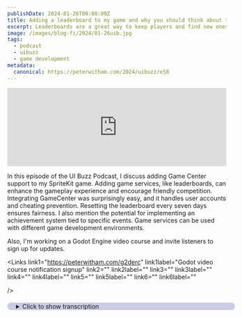 ```yaml
---
publishDate: 2024-01-26T00:00:00Z
title: Adding a leaderboard to my game and why you should think about them
excerpt: Leaderboards are a great way to keep players and find new ones. Competition is something players love.
image: /images/blog-fi/2024/01-26uib.jpg
tags:
  - podcast
  - uibuzz
  - game development
metadata:
  canonical: https://peterwitham.com/2024/uibuzz/e58
---
```


<iframe width="100%" height="180" frameborder="no" scrolling="no" seamless="" src="https://share.transistor.fm/e/e7c85a4d"></iframe>

<Player/>

In this episode of the UI Buzz Podcast, I discuss adding Game Center support to my SpriteKit game. Adding game services, like leaderboards, can enhance the gameplay experience and encourage friendly competition. Integrating GameCenter was surprisingly easy, and it handles user accounts and cheating prevention. Resetting the leaderboard every seven days ensures fairness. I also mention the potential for implementing an achievement system tied to specific events. Game services can be used with different game development environments.

Also, I'm working on a Godot Engine video course and invite listeners to sign up for updates.

<Links
  link1="https://peterwitham.com/g2derc"
  link1label="Godot video course notification signup"
  link2=""
  link2label=""
  link3=""
  link3label=""
  link4=""
  link4label=""
  link5=""
  link5label=""
  link6=""
  link6label=""

/>

<details>
  <summary
  style="
     margin-top: 20px;
     margin-bottom: 80px;
     padding-left: 20px;
     border-radius: 10px;
     border-width: 1px;
     border-color: rgb(255,255,255,0.2);
     width: 100%;
     background-color: rgb(0, 0, 128, 0.2);
">Click to show transcription</summary>

 #### Transcription
What's up everybody? Welcome to another episode of the UI Buzz Podcast.
In this one I'm going to talk about adding, in this case, Game Center support to my Sprite Kit game.
But it's really about adding support for any kind of game services.
So, you know, that may be Google Play services, whatever it may be on any platform.
And why you may want to do that.
Well, interestingly, I think the reason you want to do it, and it may be something you've never considered,
and you may be thinking, "Well, you know, it's a single-player game. Why would I want to go and add something like this?"
Well, the most obvious one that I think is a really good payoff is Leaderboard, right?
Those high scoreboards.
Because this is something I always wanted to have from day one in my Endless Hurdles game,
but I never implemented it from day one because I wanted to take my time and make sure that I got it to be something that I really envisioned it being.
And that's what I've been able to do with Game Center.
It was surprisingly easy to do, I have to say.
For those of you who don't know, Game Center is Apple's implementation of game services,
and since this game currently only exists on iOS and iPadOS, that's perfect for me.
And it turns out that adding the integration there is very simple indeed.
It's only a few lines of code.
For those of you who are interested, I'll probably do a video on this.
I do have a livestream recording out there where I've gone into detail on this and walked through the code.
I'll put a link in the show notes.
And the interesting thing is that even though I've only given it to my beta testing group right now to test the integration,
it's already paying off in a friendly battle between the beta testers.
And this is great because it gives you an extra something in a game that is friendly competition between people.
There's no complications as far as in-app purchases or any money changing hands or anything like that.
This is just a friendly competition of who can get the highest score.
But this really pays off because it has people playing the game more often.
They're going in and checking who's got the highest score and then trying to beat each other's score.
The other payoff here is using a third-party service like Game Center.
Because you have to log in with your Apple ID, that's already taken care of all of the user accounts for me.
Things like offensive usernames which can be a problem and all of that kind of stuff.
Plus some rules that I can implement to prevent cheating which is another big thing as well.
And I'm finding that this is really fascinating because I've set the leaderboard to reset every seven days.
Because it's not a complicated game and I also wanted to make sure that an implementation I put in place
did not allow any one or two people to dominate the highest score board forever.
And the most obvious way to do that is to have the score board reset.
So what I've done is I currently have it set up to reset every seven days.
So that gives every player the opportunity to get on that score board and try and beat everybody else.
Which I think is a good way of doing this.
Like I say, it's designed to add a friendly element to the game.
And it also means that if you play the game on multiple devices because it's logging into Game Center, you can do that.
You don't have to worry about how that's working out.
Because the other part that I have in the code which again is very simple and is just a few check boxes on the Game Center Services portal
is to only accept your highest score.
So even though every time you end a level, you essentially die in the game and the game's over, it submits the score to Game Center.
But Game Center is only registering your highest score.
So you don't have to worry about, "Oh, do I have to do this? Do I have to check that this score is more than that score?"
and all those kind of things.
I don't have to do any of that. Game Center takes care of it for me.
I'm sure a lot of other game services do as well, probably Unity, EA Games, and all those kind of things.
All of this to say, if it's something that is simple to implement in your game, I think it's worth you looking into this.
Because already I'm feeling like this is a whole new direction for the game.
Now that I've got it in there and it's in beta testing, it has me thinking about the achievement system.
I can do an achievement system with that as well, which I'll talk about in the future if I do that.
Because that's another very useful way to keep people playing your game and feel like they're progressing.
Especially if it's a game with a simple mechanic, like this endless 101 that I have.
Now, that's something that is, for example, I could have you jump over hurdles.
So you could have an achievement for jumping over 100, 500, 1000, and so on.
Maybe collecting 100 Christmas presents on the Christmas event. All of those kind of things.
And the interesting part there is that if you tie achievements to specific events for specific times a year.
Like, for example, the Christmas event that I have in there and the Halloween event that I have in there.
That'll have people coming back at that time of year to play as well.
So this is opening up a very interesting set of possibilities and a lot of things that I've probably not even thought of yet.
And I wanted to put this out there as an episode to get you all thinking about this.
Because, like I say, it's a very simple thing to do, but it adds a whole new dimension to a game.
And I think it's worth your time thinking about maybe how this works with your game and how you could bring it into play.
Because it's all about having users, players, come back.
And I think that this is a great way to do it.
And very little effort from the developers perspective to bring this into play.
And I think it's going to be even better once I start thinking about an achievement system.
I'm sure I'll talk about this more in the future. It's worth noting that I did see documentation that you can use things like Apple Game Center in other game development environments.
So even though mine is built with Swift and SpriteKit, I know that I saw documentation on the web when I was doing my research for folks doing it with the Unity game engine, the Unreal game engine, and all those kinds of things.
So you're not tied to any specific platform as far as this works.
Although I would say if I was doing this multi-platform, this game, which is the end goal here.
So iOS, Android, maybe Windows, Steam, whatever it may be, Switch.
At that point I would look for a system that allows me to work with a scoreboard, a leaderboard, for all of those platforms together.
Because I've seen games where they have a leaderboard for iOS, they have a leaderboard for Android, and all those kind of things.
And I find those a little frustrating myself.
Because then it's a case of, well, which game do I want to play this platform on?
And then if I switch platforms, I've got to start all over again.
And I find that kind of frustrating. I suspect a lot of players do.
So as a developer, I know it's going to be harder, but I think it's worth my time trying to solve that problem.
Anyway, wanting to put this out there.
I also want to mention that I am very hard at work on my Godot Engine video course for making an endless runner game based around the idea of the Endless Hurdles game.
Top of my head, I think I've got 14 videos in the bag and still a few more to go.
It does take you from the beginning of knowing nothing about the Godot Engine to building this game and packaging it.
That's my intent. I will be sure to mention it all as completion takes place.
But if you want to sign up now to be notified when that's ready and you want to build something like this kind of game, I'll put a link in the show notes.
You can head over to PeterWidham.com and you can just put your email address in there.
I'm not going to spam you because I hate spam as much as everybody else.
But that would tell me that you're interested and I'd be only too happy to let you know when the course is available.
Other than that folks, that's what I've got for you.
You can reach out to me at PeterWidham.com or UIbars on Twitter if you've got any comments on this.
Other than that folks, I will speak to you in the next episode.
</details>
